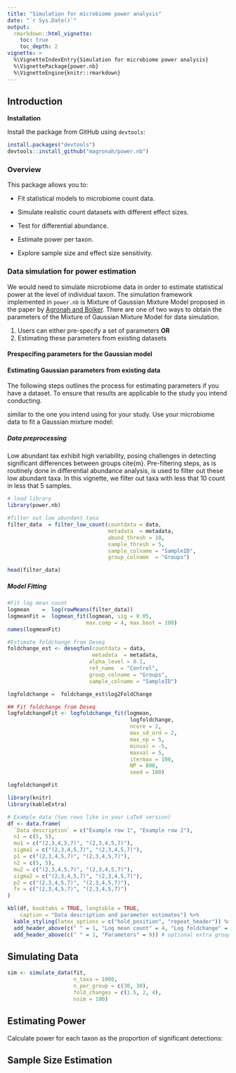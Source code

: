 ```yaml
---
title: "Simulation for microbiome power analysis"
date: "`r Sys.Date()`"
output: 
  rmarkdown::html_vignette:
    toc: true
    toc_depth: 2
vignette: >
  %\VignetteIndexEntry{Simulation for microbiome power analysis}
  %\VignettePackage{power.nb}
  %\VignetteEngine{knitr::rmarkdown}
---
```




## Introduction 


**Installation**

Install the package from GitHub using `devtools`:

```r
install.packages("devtools")
devtools::install_github("magronah/power.nb")
```

### Overview

This package allows you to:

- Fit statistical models to microbiome count data.

- Simulate realistic count datasets with different effect sizes.

- Test for differential abundance.

- Estimate power per taxon.

- Explore sample size and effect size sensitivity.


### Data simulation for power estimation

We would need to simulate microbiome data in order to estimate statistical power at the level of individual taxon.  The simulation framework implemented in `power.nb` is Mixture of Gaussian Mixture Model proposed in the paper by [Agronah and Bolker](https://doi.org/10.1371/journal.pone.0318820). There are one of two ways to obtain the parameters of the Mixture of Gaussian Mixture Model for data simulation. 

1) Users can either pre-specify a set of parameters 
**OR** 
2)  Estimating these parameters from existing datasets 


#### Prespecifing parameters for the Gaussian model


#### Estimating Gaussian parameters from existing data

The following steps outlines the process for estimating parameters if you have a dataset. To ensure that results are applicable to the study you intend conducting. 

similar to the one you intend using for your study. 
Use your microbiome data to fit a Gaussian mixture model:


##### Data preprocessing 
Low abundant tax exhibit high variability, posing challenges in detecting significant differences between groups cite{m}. Pre-filtering steps, as is routinely done in differential abundance analysis, is used to filter out these low abundant taxa. In this vignette, we filter out taxa with less that 10 count in less that 5 samples. 

```r
# load library
library(power.nb) 

#filter out low abundant taxa
filter_data  = filter_low_count(countdata = data,
                                metadata  = metadata,
                                abund_thresh = 10,
                                sample_thresh = 5,
                                sample_colname = "SampleID",
                                group_colname  = "Groups")

head(filter_data)
```

##### Model Fitting

```r
#Fit log mean count
logmean    =  log(rowMeans(filter_data))
logmeanFit =  logmean_fit(logmean, sig = 0.05, 
                         max.comp = 4, max.boot = 100)
names(logmeanFit)

#Estimate foldchange from Deseq
foldchange_est <- deseqfun(countdata = data,
                           metadata  = metadata,
                          alpha_level = 0.1,
                          ref_name  = "Control",
                          group_colname = "Groups",
                          sample_colname = "SampleID")

logfoldchange =  foldchange_est$log2FoldChange

## Fit foldchange from Deseq
logfoldchangeFit <- logfoldchange_fit(logmean,
                                       logfoldchange,
                                       ncore = 2,
                                       max_sd_ord = 2,
                                       max_np = 5,
                                       minval = -5,
                                       maxval = 5,
                                       itermax = 100,
                                       NP = 800,
                                       seed = 100)

logfoldchangeFit
```



 


```r
library(knitr)
library(kableExtra)

# Example data (two rows like in your LaTeX version)
df <- data.frame(
  `Data description` = c("Example row 1", "Example row 2"),
  n1 = c(5, 5),
  mu1 = c("(2,3,4,5,7)", "(2,3,4,5,7)"),
  sigma1 = c("(2,3,4,5,7)", "(2,3,4,5,7)"),
  p1 = c("(2,3,4,5,7)", "(2,3,4,5,7)"),
  n2 = c(5, 5),
  mu2 = c("(2,3,4,5,7)", "(2,3,4,5,7)"),
  sigma2 = c("(2,3,4,5,7)", "(2,3,4,5,7)"),
  p2 = c("(2,3,4,5,7)", "(2,3,4,5,7)"),
  fx = c("(2,3,4,5,7)", "(2,3,4,5,7)")
)

kbl(df, booktabs = TRUE, longtable = TRUE,
    caption = "Data description and parameter estimates") %>%
  kable_styling(latex_options = c("hold_position", "repeat_header")) %>%
  add_header_above(c(" " = 1, "Log mean count" = 4, "Log foldchange" = 5)) %>%
  add_header_above(c(" " = 1, "Parameters" = 9)) # optional extra grouping

```


 

## Simulating Data


```r
sim <- simulate_data(fit,
                     n_taxa = 1000,
                     n_per_group = c(30, 30),
                     fold_changes = c(1.5, 2, 4),
                     nsim = 100)
```



## Estimating Power
Calculate power for each taxon as the proportion of significant detections:



## Sample Size Estimation
